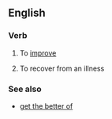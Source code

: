 ==English==

===Verb===
{{en-verb|inf=to [[get]] [[better]]|gets better|getting better|got better|gotten better}}

# {{idiom}} To [[improve]]
# {{idiom}} To recover from an illness

===See also===
*[[get the better of]]